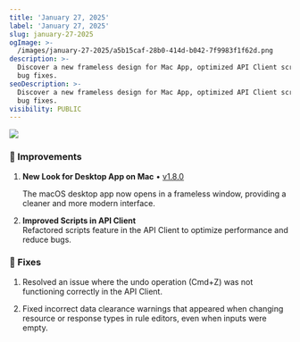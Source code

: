 ```yaml
---
title: 'January 27, 2025'
label: 'January 27, 2025'
slug: january-27-2025
ogImage: >-
  /images/january-27-2025/a5b15caf-28b0-414d-b042-7f9983f1f62d.png
description: >-
  Discover a new frameless design for Mac App, optimized API Client scripts, and
  bug fixes.
seoDescription: >-
  Discover a new frameless design for Mac App, optimized API Client scripts, and
  bug fixes.
visibility: PUBLIC
---
```

<img src="/images/january-27-2025/4fc03de0-7662-4144-bbda-ec1c1eab0551.png" align="center" fullwidth="false" />

### 💎 Improvements

1. **New Look for Desktop App on Mac** • <a target="_blank" href="https://github.com/requestly/requestly-desktop-app/releases/tag/v1.8.0">v1.8.0</a>

   The macOS desktop app now opens in a frameless window, providing a cleaner and more modern interface.

2. **Improved Scripts in API Client**\
   Refactored scripts feature in the API Client to optimize performance and reduce bugs.

### 🐞 Fixes

1. Resolved an issue where the undo operation (Cmd+Z) was not functioning correctly in the API Client.

2. Fixed incorrect data clearance warnings that appeared when changing resource or response types in rule editors, even when inputs were empty.
